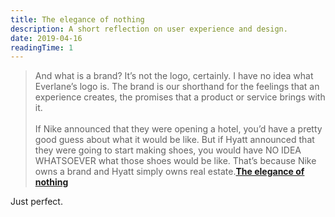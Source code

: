 ```yaml
---
title: The elegance of nothing
description: A short reflection on user experience and design.
date: 2019-04-16
readingTime: 1
---
```


>And what is a brand? It’s not the logo, certainly. I have no idea what Everlane’s logo is. The brand is our shorthand for the feelings that an experience creates, the promises that a product or service brings with it.
<br /><br />
If Nike announced that they were opening a hotel, you’d have a pretty good guess about what it would be like. But if Hyatt announced that they were going to start making shoes, you would have NO IDEA WHATSOEVER what those shoes would be like. That’s because Nike owns a brand and Hyatt simply owns real estate.**[The elegance of nothing](https://seths.blog/2019/04/the-elegance-of-nothing/)**

Just perfect.